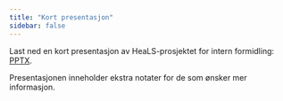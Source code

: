 ```yaml
---
title: "Kort presentasjon"
sidebar: false
---
```


Last ned en kort presentasjon av HeaLS-prosjektet for intern formidling: [PPTX](HeaLS_kort_presentasjon.pptx).

Presentasjonen inneholder ekstra notater for de som ønsker mer informasjon. 
